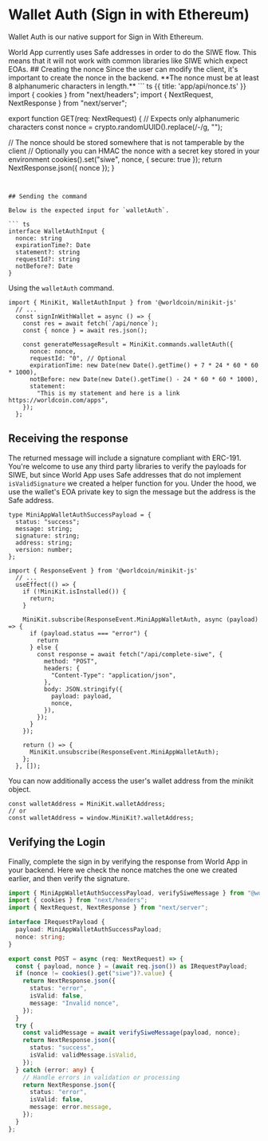 
# Wallet Auth (Sign in with Ethereum)

Wallet Auth is our native support for <Link href="https://eips.ethereum.org/EIPS/eip-4361">Sign in With Ethereum</Link>. 

<Note type="info">
World App currently uses <Link href="https://safe.global/wallet">Safe</Link> addresses in order to do the SIWE flow. This means that it will not work with common libraries like <Link href="https://github.com/spruceid/siwe">SIWE</Link> which expect EOAs.
</Note>
## Creating the nonce
Since the user can modify the client, it's important to create the nonce in the backend. **The nonce must be at least 8 alphanumeric characters in length.**
``` ts {{ title: 'app/api/nonce.ts' }}
import { cookies } from "next/headers";
import { NextRequest, NextResponse } from "next/server";

export function GET(req: NextRequest) {
  // Expects only alphanumeric characters
  const nonce = crypto.randomUUID().replace(/-/g, "");

  // The nonce should be stored somewhere that is not tamperable by the client
  // Optionally you can HMAC the nonce with a secret key stored in your environment
  cookies().set("siwe", nonce, { secure: true });
  return NextResponse.json({ nonce });
}

```


## Sending the command

Below is the expected input for `walletAuth`. 

``` ts
interface WalletAuthInput {
  nonce: string
  expirationTime?: Date
  statement?: string
  requestId?: string
  notBefore?: Date
} 
```
Using the `walletAuth` command. 
``` tsx {{ title: 'app/page.tsx' }}
import { MiniKit, WalletAuthInput } from '@worldcoin/minikit-js'
  // ...
  const signInWithWallet = async () => {
    const res = await fetch(`/api/nonce`);
    const { nonce } = await res.json();

    const generateMessageResult = MiniKit.commands.walletAuth({
      nonce: nonce,
      requestId: "0", // Optional
      expirationTime: new Date(new Date().getTime() + 7 * 24 * 60 * 60 * 1000),
      notBefore: new Date(new Date().getTime() - 24 * 60 * 60 * 1000),
      statement:
        "This is my statement and here is a link https://worldcoin.com/apps",
    });
  };
```

## Receiving the response
The returned message will include a signature compliant with <Link href="https://eips.ethereum.org/EIPS/eip-4361">ERC-191</Link>. 
You're welcome to use any third party libraries to verify the payloads for SIWE, but since World App uses Safe addresses that do not implement `isValidSignature` we created a helper function for you. 
Under the hood, we use the wallet's EOA private key to sign the message but the address is the Safe address.

```tsx
type MiniAppWalletAuthSuccessPayload = {
  status: "success";
  message: string;
  signature: string;
  address: string;
  version: number;
};
```

```tsx {{ title: 'app/page.tsx' }}
import { ResponseEvent } from '@worldcoin/minikit-js'
  // ...
  useEffect(() => {
    if (!MiniKit.isInstalled()) {
      return;
    }

    MiniKit.subscribe(ResponseEvent.MiniAppWalletAuth, async (payload) => {
      if (payload.status === "error") {
        return
      } else {
        const response = await fetch("/api/complete-siwe", {
          method: "POST",
          headers: {
            "Content-Type": "application/json",
          },
          body: JSON.stringify({
            payload: payload,
            nonce,
          }),
        });
      }
    });

    return () => {
      MiniKit.unsubscribe(ResponseEvent.MiniAppWalletAuth);
    };
  }, []);
  ```
  You can now additionally access the user's wallet address from the minikit object.
  ```tsx
  const walletAddress = MiniKit.walletAddress;
  // or
  const walletAddress = window.MiniKit?.walletAddress;
  ```

## Verifying the Login
Finally, complete the sign in by verifying the response from World App in your backend. Here we check the nonce matches the one we created earlier, and
then verify the signature.
```ts {{ title: 'app/api/complete-siwe.ts' }}
import { MiniAppWalletAuthSuccessPayload, verifySiweMessage } from "@worldcoin/minikit-js";
import { cookies } from "next/headers";
import { NextRequest, NextResponse } from "next/server";

interface IRequestPayload {
  payload: MiniAppWalletAuthSuccessPayload;
  nonce: string;
}

export const POST = async (req: NextRequest) => {
  const { payload, nonce } = (await req.json()) as IRequestPayload;
  if (nonce != cookies().get("siwe")?.value) {
    return NextResponse.json({
      status: "error",
      isValid: false,
      message: "Invalid nonce",
    });
  }
  try {
    const validMessage = await verifySiweMessage(payload, nonce);
    return NextResponse.json({
      status: "success",
      isValid: validMessage.isValid,
    });
  } catch (error: any) {
    // Handle errors in validation or processing
    return NextResponse.json({
      status: "error",
      isValid: false,
      message: error.message,
    });
  }
};

```
